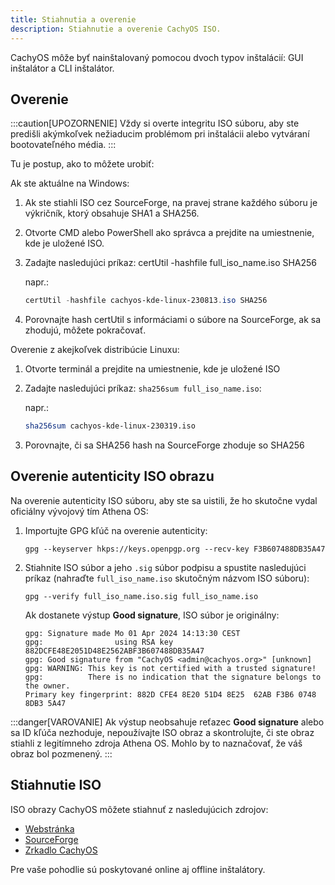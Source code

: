 ```yaml
---
title: Stiahnutia a overenie
description: Stiahnutie a overenie CachyOS ISO.
---
```



CachyOS môže byť nainštalovaný pomocou dvoch typov inštalácií: GUI inštalátor a CLI inštalátor.

## Overenie

:::caution[UPOZORNENIE]
Vždy si overte integritu ISO súboru, aby ste predišli akýmkoľvek nežiaducim problémom pri inštalácii alebo vytváraní bootovateľného média.
:::

Tu je postup, ako to môžete urobiť:

Ak ste aktuálne na Windows:

<Steps>

1. Ak ste stiahli ISO cez SourceForge, na pravej strane každého súboru je výkričník, ktorý obsahuje SHA1 a SHA256.
2. Otvorte CMD alebo PowerShell ako správca a prejdite na umiestnenie, kde je uložené ISO.
3. Zadajte nasledujúci príkaz: certUtil -hashfile full_iso_name.iso SHA256

   napr.:
   ```powershell
   certUtil -hashfile cachyos-kde-linux-230813.iso SHA256
   ```

4. Porovnajte hash certUtil s informáciami o súbore na SourceForge, ak sa zhodujú, môžete pokračovať.

</Steps>

Overenie z akejkoľvek distribúcie Linuxu:

<Steps>

1. Otvorte terminál a prejdite na umiestnenie, kde je uložené ISO
2. Zadajte nasledujúci príkaz: `sha256sum full_iso_name.iso`:

   napr.:
   ```sh
   sha256sum cachyos-kde-linux-230319.iso
   ```

3. Porovnajte, či sa SHA256 hash na SourceForge zhoduje so SHA256

</Steps>

## Overenie autenticity ISO obrazu

Na overenie autenticity ISO súboru, aby ste sa uistili, že ho skutočne vydal oficiálny vývojový tím Athena OS:

<Steps>

1. Importujte GPG kľúč na overenie autenticity:

   ```shell
   gpg --keyserver hkps://keys.openpgp.org --recv-key F3B607488DB35A47
   ```

2. Stiahnite ISO súbor a jeho `.sig` súbor podpisu a spustite nasledujúci príkaz (nahraďte `full_iso_name.iso` skutočným názvom ISO súboru):
   ```shell
   gpg --verify full_iso_name.iso.sig full_iso_name.iso
   ```

   Ak dostanete výstup **Good signature**, ISO súbor je originálny:
   ```
   gpg: Signature made Mo 01 Apr 2024 14:13:30 CEST
   gpg:                using RSA key 882DCFE48E2051D48E2562ABF3B607488DB35A47
   gpg: Good signature from "CachyOS <admin@cachyos.org>" [unknown]
   gpg: WARNING: This key is not certified with a trusted signature!
   gpg:          There is no indication that the signature belongs to the owner.
   Primary key fingerprint: 882D CFE4 8E20 51D4 8E25  62AB F3B6 0748 8DB3 5A47
   ```

</Steps>

:::danger[VAROVANIE]
Ak výstup neobsahuje reťazec **Good signature** alebo sa ID kľúča nezhoduje, nepoužívajte ISO obraz a skontrolujte, či ste obraz stiahli z legitímneho zdroja Athena OS. Mohlo by to naznačovať, že váš obraz bol pozmenený.
:::

## Stiahnutie ISO

ISO obrazy CachyOS môžete stiahnuť z nasledujúcich zdrojov:

*   [Webstránka](https://cachyos.org/download)
*   [SourceForge](https://sourceforge.net/projects/cachyos-arch/files/)
*   [Zrkadlo CachyOS](https://mirror.cachyos.org/ISO/)

Pre vaše pohodlie sú poskytované online aj offline inštalátory.
